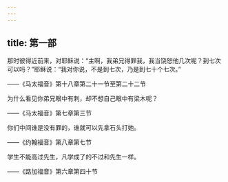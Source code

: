 ```yaml
---
---
---
```

title: 第一部
---




那时彼得近前来，对耶稣说：“主啊，我弟兄得罪我，我当饶恕他几次呢？到七次可以吗？”耶稣说：“我对你说，不是到七次，乃是到七十个七次。”

——《马太福音》第十八章第二十一节至第二十二节

为什么看见你弟兄眼中有刺，却不想自己眼中有梁木呢？

——《马太福音》第七章第三节

你们中间谁是没有罪的，谁就可以先拿石头打她。

——《约翰福音》第八章第七节

学生不能高过先生，凡学成了的不过和先生一样。

——《路加福音》第六章第四十节